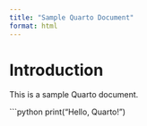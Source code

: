 ```yaml
---
title: "Sample Quarto Document"
format: html
---
```


# Introduction

This is a sample Quarto document.

```python
print("Hello, Quarto!")
